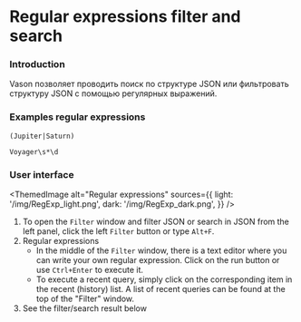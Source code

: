 # Regular expressions filter and search

### Introduction

Vason позволяет проводить поиск по структуре JSON или
фильтровать структуру JSON с помощью регулярных выражений.

### Examples regular expressions

```text
(Jupiter|Saturn)

Voyager\s*\d
```

### User interface


<ThemedImage
    alt="Regular expressions"
    sources={{
        light: '/img/RegExp_light.png',
        dark: '/img/RegExp_dark.png',
    }}
/>

1. To open the `Filter` window and filter JSON or search in JSON from the left panel,
    click the left `Filter` button or type `Alt+F`.
2. Regular expressions
    - In the middle of the `Filter` window, there is a text editor where you can write your own regular expression.
        Click on the run button or use `Ctrl+Enter` to execute it.
    - To execute a recent query, simply click on the corresponding item in the recent (history) list.
        A list of recent queries can be found at the top of the "Filter" window.
3. See the filter/search result below
